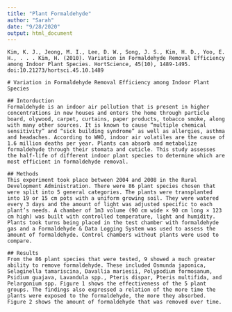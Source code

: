 ```yaml
---
title: "Plant Formaldehyde"
author: "Sarah"
date: "9/28/2020"
output: html_document
---
```

```
Kim, K. J., Jeong, M. I., Lee, D. W., Song, J. S., Kim, H. D., Yoo, E. H., . . . Kim, H. (2010). Variation in Formaldehyde Removal Efficiency among Indoor Plant Species. HortScience, 45(10), 1489-1495. doi:10.21273/hortsci.45.10.1489
```

```
# Variation in Formaldehyde Removal Efficiency among Indoor Plant Species 

## Intorduction  
Formaldehyde is an indoor air pollution that is present in higher concentrations in new houses and enters the home through particle board, olywood, carpet, curtains, paper products, tobacco smoke, along with many other sources. It is known to cause “multiple chemical sensitivity” and “sick building syndrome” as well as allergies, asthma and headaches. According to WHO, indoor air volatiles are the cause of 1.6 million deaths per year. Plants can absorb and metabolize formaldehyde through their stomata and cuticle. This study assesses the half-life of different indoor plant species to determine which are most efficient in formaldehyde removal. 

## Methods  
This experiment took place between 2004 and 2008 in the Rural Development Administration. There were 86 plant species chosen that were split into 5 general categories. The plants were transplanted into 19 or 15 cm pots with a uniform growing soil. They were watered every 3 days and the amount of light was adjusted specific to each plant’s needs. A chamber of 1m3 volume (90 cm wide × 90 cm long × 123 cm high) was built with controlled temperature, light and humidity. Plants took turns being placed in the test chamber with formaldehyde gas and a Formaldehyde & Data Logging System was used to assess the amount of formaldehyde. Control chambers without plants were used to compare. 

## Results  
From the 86 plant species that were tested, 9 showed a much greater ability to remove formaldehyde. These included Osmunda japonica, Selaginella tamariscina, Davallia mariesii, Polypodium formosanum, Psidium guajava, Lavandula spp., Pteris dispar, Pteris multifida, and Pelargonium spp. Figure 1 shows the effectiveness of the 5 plant groups. The findings also expressed a relation of the more time the plants were exposed to the formaldehyde, the more they absorbed. Figure 2 shows the amount of formaldehyde that was removed over time.  
```

